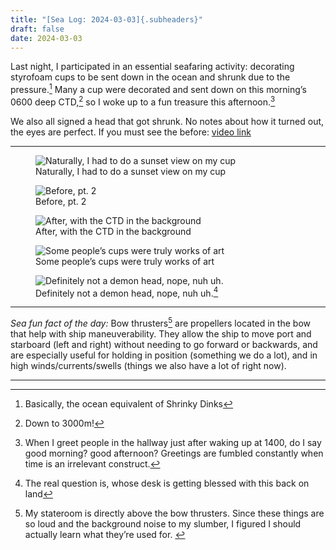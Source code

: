 ```yaml
---
title: "[Sea Log: 2024-03-03]{.subheaders}"
draft: false
date: 2024-03-03
---
```


::: {.div .bodyfont}

Last night, I participated in an essential seafaring activity: decorating styrofoam cups to be sent down in the ocean and shrunk due to the pressure.^[Basically, the ocean equivalent of Shrinky Dinks] Many a cup were decorated and sent down on this morning's 0600 deep CTD,^[Down to 3000m!] so I woke up to a fun treasure this afternoon.^[When I greet people in the hallway just after waking up at 1400, do I say good morning? good afternoon? Greetings are fumbled constantly when time is an irrelevant construct.]

We also all signed a head that got shrunk. No notes about how it turned out, the eyes are perfect. If you must see the before: [video link](https://photos.app.goo.gl/G5FDz5rWE6wqDniw8)

----

::: {layout-ncol=3}

![Naturally, I had to do a sunset view on my cup](pics/before2.jpg){fig-alt="sunset drawn on styrofoam cup, more cups and art supplies in background of photo"}

![Before, pt. 2](pics/before1.jpg){fig-alt="sunset drawn on styrofoam cup, more cups and art supplies in background of photo"}

![After, with the CTD in the background](pics/after.jpg){fig-alt="shrunken cup held up in front of the CTD on deck"}
:::

::: {layout-ncol=2}

![Some people's cups were truly works of art](pics/deco_cups.jpg){fig-alt="several people coloring cups surrounded by other decorated cups in a computer lab"}

![Definitely not a demon head, nope, nuh uh.^[The real question is, whose desk is getting blessed with this back on land]](pics/head.jpg){fig-alt="a signed and shrunken styrofoam head. looks a little creepy, with sunken eyes"}
:::

----

*Sea fun fact of the day:* Bow thrusters^[My stateroom is directly above the bow thrusters. Since these things are so loud and the background noise to my slumber, I figured I should actually learn what they're used for. ] are propellers located in the bow that help with ship maneuverability. They allow the ship to move port and starboard (left and right) without needing to go forward or backwards, and are especially useful for holding in position (something we do a lot), and in high winds/currents/swells (things we also have a lot of right now). 

----

:::



